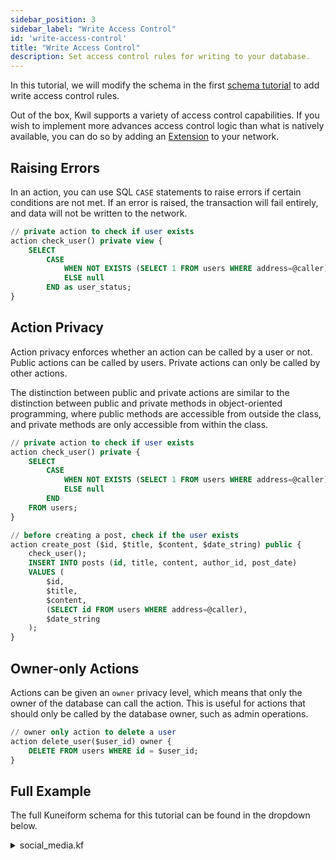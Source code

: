 ```yaml
---
sidebar_position: 3
sidebar_label: "Write Access Control"
id: 'write-access-control'
title: "Write Access Control"
description: Set access control rules for writing to your database.
---
```


In this tutorial, we will modify the schema in the first [schema tutorial](/docs/getting-started/create-a-database) to add write access control rules.

Out of the box, Kwil supports a variety of access control capabilities. If you wish to implement more advances access control logic than what is natively available, you can do so by adding an [Extension](/docs/getting-started/using-extensions) to your network.

## Raising Errors

In an action, you can use SQL `CASE` statements to raise errors if certain conditions are not met. If an error is raised, the transaction will fail entirely, and data will not be written to the network.

```sql title="social_media.kf"
// private action to check if user exists
action check_user() private view {
    SELECT
        CASE
            WHEN NOT EXISTS (SELECT 1 FROM users WHERE address=@caller) THEN ERROR('User does not exist')
            ELSE null
        END as user_status;
}
```


## Action Privacy

Action privacy enforces whether an action can be called by a user or not. Public actions can be called by users. Private actions can only be called by other actions.

The distinction between public and private actions are similar to the distinction between public and private methods in object-oriented programming, where public methods are accessible from outside the class, and private methods are only accessible from within the class.

```sql title="social_media.kf"
// private action to check if user exists
action check_user() private {
    SELECT
        CASE
            WHEN NOT EXISTS (SELECT 1 FROM users WHERE address=@caller) THEN ERROR('User does not exist')
            ELSE null
        END
    FROM users;
}

// before creating a post, check if the user exists
action create_post ($id, $title, $content, $date_string) public {
    check_user();
    INSERT INTO posts (id, title, content, author_id, post_date)
    VALUES (
        $id, 
        $title, 
        $content,
        (SELECT id FROM users WHERE address=@caller), 
        $date_string
    );
}
```

## Owner-only Actions

Actions can be given an `owner` privacy level, which means that only the owner of the database can call the action. This is useful for actions that should only be called by the database owner, such as admin operations.

```sql title="social_media.kf"
// owner only action to delete a user
action delete_user($user_id) owner {
    DELETE FROM users WHERE id = $user_id;
}
```

## Full Example

The full Kuneiform schema for this tutorial can be found in the dropdown below.

<details>
  <summary> social_media.kf </summary>

```sql showLineNumbers
database social_media;

// table for storing application users
table users {
    id int primary,
    username text notnull unique minlen(5) maxlen(32),
    age int notnull max(120),
    address text notnull unique // user wallet addresses
}

// table for storing posts
table posts {
    id int primary,
    title text notnull maxlen(300),
    content text notnull maxlen(10000),
    author_id int notnull,
    post_date text notnull
}

// a public action for creating a user
// it will automatically include the wallet address
// of the caller in the "address" column
action create_user ($id, $username, $age) public {
    INSERT INTO users (id, username, age, address)
    VALUES ($id, $username, $age, @caller);
}

// a public action for updating mutable user data
action update_user ($username, $age) public {
    UPDATE users
    SET username=$username, age=$age
    WHERE address=@caller;
}

// private action to check if user exists
action check_user() private view {
    SELECT
        CASE
            WHEN NOT EXISTS (SELECT 1 FROM users WHERE address=@caller) THEN ERROR('User does not exist')
            ELSE null
        END as user_status;
}

// before creating a post, check if the user exists
// will raise an error if the user does not exist
action create_post ($id, $title, $content, $date_string) public {
    check_user();
    INSERT INTO posts (id, title, content, author_id, post_date)
    VALUES (
        $id, 
        $title, 
        $content,
        (SELECT id FROM users WHERE address=@caller), 
        $date_string
    );
}

action get_user ($username) public view {
    SELECT *
    FROM users
    WHERE username=$username;
}

// owner only action to delete a user
action delete_user($user_id) owner {
    DELETE FROM users WHERE id = $user_id;
}
```
</details>
